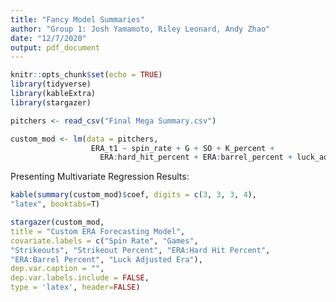 ```yaml
---
title: "Fancy Model Summaries"
author: "Group 1: Josh Yamamoto, Riley Leonard, Andy Zhao"
date: "12/7/2020"
output: pdf_document
---
```


```r
knitr::opts_chunk$set(echo = TRUE)
library(tidyverse)
library(kableExtra)
library(stargazer)
```

```r
pitchers <- read_csv("Final Mega Summary.csv")

custom_mod <- lm(data = pitchers, 
                  ERA_t1 ~ spin_rate + G + SO + K_percent + 
                    ERA:hard_hit_percent + ERA:barrel_percent + luck_adj_ERA)
```


Presenting Multivariate Regression Results:

```r
kable(summary(custom_mod)$coef, digits = c(3, 3, 3, 4),
"latex", booktabs=T)
```

```r
stargazer(custom_mod,
title = "Custom ERA Forecasting Model",
covariate.labels = c("Spin Rate", "Games",
"Strikeouts", "Strikeout Percent", "ERA:Hard Hit Percent",
"ERA:Barrel Percent", "Luck Adjusted Era"),
dep.var.caption = "",
dep.var.labels.include = FALSE,
type = 'latex', header=FALSE)
```
